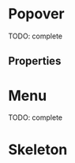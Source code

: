 



<Meta title="Composite components/Popover" component={Popover} />

# Popover

TODO: complete

<Preview>
  <Story name="default" parameters={{ decorators: [withKnobs, withA11y] }}>
    <Popover
      name="120"
      label={text("label", "5 products")}
      title={text("title", "Order #120")}
      position={select("position", ["left", "right"])}
    >
      <ImageItem
        thumbnail="https://images.unsplash.com/photo-1525966222134-fcfa99b8ae77?ixlib=rb-1.2.1&ixid=eyJhcHBfaWQiOjEyMDd9&auto=format&fit=crop&w=943&q=80"
        link={{ children: "Product", onClick: action("link.OnClick") }}
        subtitle={{ children: "Variant" }}
        description={{ children: "1 x $3.500" }}
      />
      <ImageItem
        thumbnail="https://images.unsplash.com/photo-1525966222134-fcfa99b8ae77?ixlib=rb-1.2.1&ixid=eyJhcHBfaWQiOjEyMDd9&auto=format&fit=crop&w=943&q=80"
        link={{ children: "Product", onClick: action("link.OnClick") }}
        subtitle={{ children: "Variant" }}
        description={{ children: "1 x $3.500" }}
      />
    </Popover>
  </Story>
</Preview>

## Properties

<Props of={Popover} />

# Menu

TODO: complete

<Preview>
  <Story name="menu" parameters={{ decorators: [withKnobs, withA11y] }}>
    <Popover
      name="120"
      label={text("label", "5 products")}
      menu={[
        {
          children: "Organize products",
          icon: DownloadIcon,
          onClick: action("menu[0].OnClick"),
        },
        {
          children: "Import and export from CSV",
          icon: ListIcon,
          onClick: action("menu[1].OnClick"),
        },
        {
          children: "Add a product",
          icon: PlusCircleIcon,
          onClick: action("menu[2].OnClick"),
          appearance: "primary",
        },
      ]}
      position={select("position", ["left", "right"])}
    >
      <ImageItem
        thumbnail="https://images.unsplash.com/photo-1525966222134-fcfa99b8ae77?ixlib=rb-1.2.1&ixid=eyJhcHBfaWQiOjEyMDd9&auto=format&fit=crop&w=943&q=80"
        link={{ children: "Product", onClick: action("link.OnClick") }}
        subtitle={{ children: "Variant" }}
        description={{ children: "1 x $3.500" }}
      />
      <ImageItem
        thumbnail="https://images.unsplash.com/photo-1525966222134-fcfa99b8ae77?ixlib=rb-1.2.1&ixid=eyJhcHBfaWQiOjEyMDd9&auto=format&fit=crop&w=943&q=80"
        link={{ children: "Product", onClick: action("link.OnClick") }}
        subtitle={{ children: "Variant" }}
        description={{ children: "1 x $3.500" }}
      />
    </Popover>
  </Story>
</Preview>

# Skeleton

<Preview>
  <Story name="skeleton" parameters={{ decorators: [withKnobs, withA11y] }}>
    <Popover.Skeleton />
  </Story>
</Preview>
